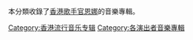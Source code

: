 本分類收錄了[[香港|香港]][[歌手|歌手]][[官恩娜|官恩娜]]的音樂專輯。
{{DEFAULTSORT:官恩娜}}
[[Category:香港流行音乐专辑|Category:香港流行音乐专辑]]
[[Category:各演出者音樂專輯|Category:各演出者音樂專輯]]